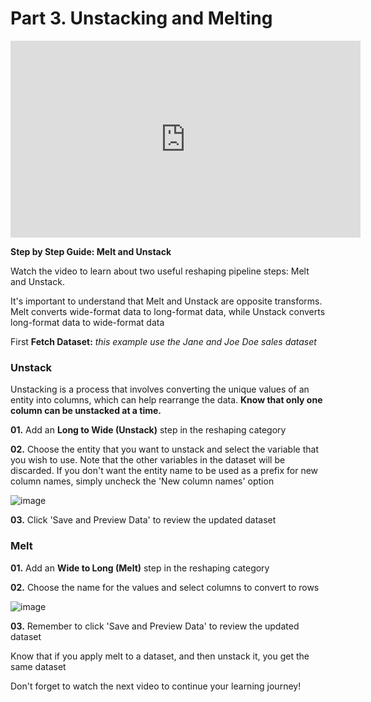 # Part 3. Unstacking and Melting

<iframe width="560" height="315" src="https://www.youtube.com/embed/TpB79T6pOm8" title="YouTube video player" frameborder="0" allow="accelerometer; autoplay; clipboard-write; encrypted-media; gyroscope; picture-in-picture; web-share" allowfullscreen></iframe>


**Step by Step Guide: Melt and Unstack**

Watch the video to learn about two useful reshaping pipeline steps: Melt and Unstack.

It's important to understand that Melt and Unstack are opposite transforms. Melt converts wide-format data to long-format data, while Unstack converts long-format data to wide-format data

First **Fetch Dataset:** *this example use the Jane and Joe Doe sales dataset*

### Unstack

Unstacking is a process that involves converting the unique values of an entity into columns, which can help rearrange the data. **Know that only one column can be unstacked at a time.**

**01.** Add an **Long to Wide (Unstack)** step in the reshaping category 

**02.** Choose the entity that you want to unstack and select the variable that you wish to use. Note that the other variables in the dataset will be discarded. If you don't want the entity name to be used as a prefix for new column names, simply uncheck the 'New column names' option

![image](https://user-images.githubusercontent.com/90727312/221629770-a351b191-8d3b-4b2f-8fa9-3b568e089673.png)

**03.** Click 'Save and Preview Data' to review the updated dataset

### Melt

**01.** Add an **Wide to Long (Melt)** step in the reshaping category 

**02.** Choose the name for the values and select columns to convert to rows

![image](https://user-images.githubusercontent.com/90727312/221652182-6814e296-6e10-47c5-85bf-ec5a0df16d20.png)

**03.** Remember to click 'Save and Preview Data' to review the updated dataset

Know that if you apply melt to a dataset, and then unstack it, you get the same dataset

Don't forget to watch the next video to continue your learning journey!
